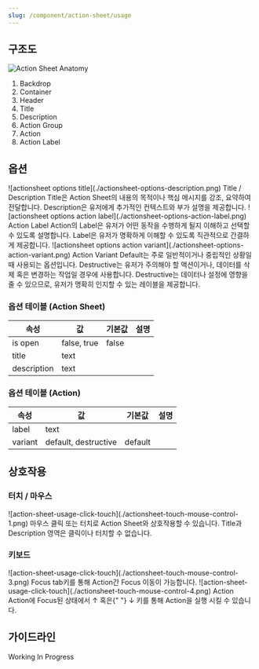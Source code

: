 ```yaml
---
slug: /component/action-sheet/usage
---
```


## 구조도

<Anatomy>![Action Sheet Anatomy](./anatomy.png)</Anatomy>

1. Backdrop
2. Container
3. Header
4. Title
5. Description
6. Action Group
7. Action
8. Action Label

## 옵션

<HalfCard>
  <HalfCardImageCell>
    ![actionsheet options title](./actionsheet-options-description.png)
  </HalfCardImageCell>
  <HalfCardDescriptionCell>
    <HalfCardDescriptionTitle>Title / Description</HalfCardDescriptionTitle>
    <HalfCardDescription>
      Title은 Action Sheet의 내용의 목적이나 핵심 메시지를 강조, 요약하여
      전달합니다. Description은 유저에게 추가적인 컨텍스트와 부가 설명을
      제공합니다.
    </HalfCardDescription>
  </HalfCardDescriptionCell>
</HalfCard>

<HalfCard>
  <HalfCardImageCell>
    ![actionsheet options action label](./actionsheet-options-action-label.png)
  </HalfCardImageCell>
  <HalfCardDescriptionCell>
    <HalfCardDescriptionTitle>Action Label</HalfCardDescriptionTitle>
    <HalfCardDescription>
      Action의 Label은 유저가 어떤 동작을 수행하게 될지 이해하고 선택할 수
      있도록 설명합니다. Label은 유저가 명확하게 이해할 수 있도록 직관적으로
      간결하게 제공합니다.
    </HalfCardDescription>
  </HalfCardDescriptionCell>
</HalfCard>

<HalfCard>
  <HalfCardImageCell>
    ![actionsheet options action
    variant](./actionsheet-options-action-variant.png)
  </HalfCardImageCell>
  <HalfCardDescriptionCell>
    <HalfCardDescriptionTitle>Action Variant</HalfCardDescriptionTitle>
    <HalfCardDescription>
      Default는 주로 일반적이거나 중립적인 상황일 때 사용되는 옵션입니다.
      Destructive는 유저가 주의해야 할 액션이거나, 데이터를 삭제 혹은 변경하는
      작업일 경우에 사용합니다. Destructive는 데이터나 설정에 영향을 줄 수
      있으므로, 유저가 명확히 인지할 수 있는 레이블을 제공합니다.
    </HalfCardDescription>
  </HalfCardDescriptionCell>
</HalfCard>
<br />

### 옵션 테이블 (Action Sheet)

| 속성        | 값          | 기본값 | 설명 |
| ----------- | ----------- | ------ | ---- |
| is open     | false, true | false  |      |
| title       | text        |        |      |
| description | text        |        |      |

### 옵션 테이블 (Action)

| 속성    | 값                   | 기본값  | 설명 |
| ------- | -------------------- | ------- | ---- |
| label   | text                 |         |      |
| variant | default, destructive | default |      |

## 상호작용

### 터치 / 마우스

<FullCard>
  <FullCardImageCell>
    ![action-sheet-usage-click-touch](./actionsheet-touch-mouse-control-1.png)
  </FullCardImageCell>
  <FullCardDescription>
    마우스 클릭 또는 터치로 Action Sheet와 상호작용할 수 있습니다. Title과
    Description 영역은 클릭이나 터치할 수 없습니다.
  </FullCardDescription>
</FullCard>

### 키보드

<HalfCard>
  <HalfCardImageCell>
    ![action-sheet-usage-click-touch](./actionsheet-touch-mouse-control-3.png)
  </HalfCardImageCell>
  <HalfCardDescriptionCell>
    <HalfCardDescriptionTitle>Focus</HalfCardDescriptionTitle>
    <HalfCardDescription>
      <Keyboard>tab</Keyboard>키를 통해 Action간 Focus 이동이 가능합니다.
    </HalfCardDescription>
  </HalfCardDescriptionCell>
</HalfCard>

<HalfCard>
  <HalfCardImageCell>
    ![action-sheet-usage-click-touch](./actionsheet-touch-mouse-control-4.png)
  </HalfCardImageCell>
  <HalfCardDescriptionCell>
    <HalfCardDescriptionTitle>Action</HalfCardDescriptionTitle>
    <HalfCardDescription>
      Action에 Focus된 상태에서 <Keyboard>↑</Keyboard> 혹은{" "}
      <Keyboard>↓</Keyboard>
      키를 통해 Action을 실행 시킬 수 있습니다.
    </HalfCardDescription>
  </HalfCardDescriptionCell>
</HalfCard>

## 가이드라인

Working In Progress
